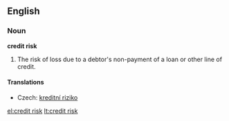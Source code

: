 ==English==
{{wikipedia}}
===Noun===
'''credit risk'''

# {{finance}} The risk of loss due to a debtor's non-payment of a loan or other line of credit.

====Translations====
{{trans-top|type of risk}}
*Czech: [[kreditní riziko]] {{n}}
{{trans-mid}}
{{trans-bottom}}

[[el:credit risk]]
[[lt:credit risk]]